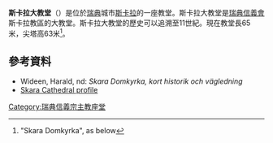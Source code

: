 {{Infobox church
| name                   = Cathedral of Saint Mary <ref>"2nd sentence of article, http://sv.wikipedia.org/wiki/Skara_domkyrka"</ref>
| fullname               = 
| image                  = Skara Cathedral.jpeg
| imagesize              = 
| imagelink              = 
| imagealt               = 
| landscape              = 
| caption                = 斯卡拉大教堂

| pushpin map            = 
| pushpin label position = 
| pushpin map alt        = 
| pushpin mapsize        = 
| map caption            = 
| latd                   = 
| latm                   = 
| lats                   = 
| latNS                  = 
| longd                  = 
| longm                  = 
| longs                  = 
| longEW                 = 
| coordinates            = {{coord|58|23|11|N|13|26|21|E|region:SE_type:landmark|display=title}}
| osgraw                 = 
| osgridref              = 
| location               = [[斯卡拉_(瑞典)|斯卡拉]]
| country                = [[瑞典|瑞典]]

| denomination           = [[瑞典信義會|瑞典信義會]]
| previous denomination  =
| churchmanship          = 
| membership             = 
| attendance             = 
| website                =

| former name            = 
| bull date              = 
| founded date           = 
| founder                = 
| dedication             = 
| dedicated date         = 
| consecrated date       = 
| cult                   = 
| relics                 = 
| events                 = 
| past bishop            = 
| people                 =

| status                 = 
| functional status      = 
| heritage designation   = 
| designated date        = 
| architect              = 
| architectural type     = 
| style                  = 
| groundbreaking         = 
| completed date         = 
| construction cost      = 
| closed date            = 
| demolished date        =

| capacity               = 
| length                 = 
| width                  = 
| width nave             = 
| height                 = 
| diameter               = 
| other dimensions       = 
| floor count            = 
| floor area             = 
| dome quantity          = 
| dome height outer      = 
| dome height inner      = 
| dome dia outer         = 
| dome dia inner         = 
| spire quantity         = 
| spire height           = 
| materials              =

| parish                 = 
| deanery                = 
| archdeaconry           = 
| episcopalarea          = 
| archdiocese            = 
| metropolis             = 
| diocese                = [[斯卡拉教區|斯卡拉教區]]
| province               = 
| presbytery             = 
| synod                  = 
| circuit                = 
| district               = 
| division               = 
| subdivision            =

| archbishop             = 
| bishop                 = [[Åke_Bonnier_(clergy)|Åke Bonnier]]
| dean                   = 
| subdean                = 
| provost                = 
| provost-rector         = 
| viceprovost            = 
| canon                  = 
| canonpastor            = 
| precentor              = 
| archdeacon             = 
| prebendary             = 
| rector                 = 
| vicar                  = 
| curate                 = 
| priestincharge         = 
| priest                 = 
| asstpriest             = 
| minister               = 
| assistant              = 
| honpriest              = 
| deacon                 = 
| deaconness             = 
| seniorpastor           = 
| pastor                 = 
| abbot                  = 
| chaplain               =

| reader                 = 
| organistdom            = 
| director               = 
| organist               = 
| organscholar           = 
| chapterclerk           = 
| laychapter             = 
| warden                 = 
| businessmgr            = 
| liturgycoord           = 
| reledu                 = 
| rcia                   = 
| youthmin               = 
| flowerguild            = 
| musicgroup             = 
| parishadmin            = 
| serversguild           =

| logo                   = 
| logosize               = 
| logolink               = 
| logoalt                = 
}}
'''斯卡拉大教堂'''（{{lang-sv|Skara domkyrka}}）是位於[[瑞典|瑞典]]城市[[斯卡拉_(瑞典)|斯卡拉]]的一座教堂。斯卡拉大教堂是[[瑞典信義會|瑞典信義會]]斯卡拉教區的大教堂。斯卡拉大教堂的歷史可以追溯至11世紀。現在教堂長65米，尖塔高63米<ref>"Skara Domkyrka", as below</ref>。
==參考資料==
{{reflist}}
* Wideen, Harald, nd: ''Skara Domkyrka, kort historik och vägledning''
* [https://web.archive.org/web/20061113084508/http://web.telia.com/~u31109390/runes_and_ruins/skara_cathedral.htm Skara Cathedral profile]
{{Commons|Skara domkyrka|Skara Cathedral}}
[[Category:瑞典信義宗主教座堂|Category:瑞典信義宗主教座堂]]